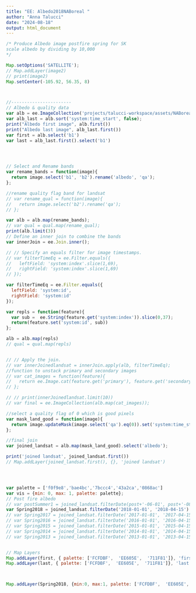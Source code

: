 ```yaml
---
title: "EE: Albedo2018NABoreal "
author: "Anna Talucci"
date: "2024-08-18"
output: html_document
---
```



```js
/* Produce Albedo image postfire spring for SK
scale albedo by dividing by 10,000
*/

Map.setOptions('SATELLITE');
// Map.addLayer(image2)
// print(image2)
Map.setCenter(-105.92, 56.35, 8)



//-----------------------
// Albedo & quality data 
var alb = ee.ImageCollection('projects/talucci-workspace/assets/NABorealAlbedo2018')
var alb_last = alb.sort('system:time_start', false);
print("Albedo first image", alb.first())
print("Albedo last image", alb_last.first())
var first = alb.select('b1')
var last = alb_last.first().select('b1')




// Select and Rename bands
var rename_bands = function(image){
  return image.select('b1', 'b2').rename('albedo', 'qa');
};

//rename quality flag band for landsat
// var rename_qual = function(image){
//   return image.select('b2').rename('qa');
// };

var alb = alb.map(rename_bands);
// var qual = qual.map(rename_qual);
print(alb.limit(3))
// Define an inner join to combine the bands
var innerJoin = ee.Join.inner();

// // Specify an equals filter for image timestamps.
// var filterTimeEq = ee.Filter.equals({
//   leftField: 'system:index'.slice(1,69),
//   rightField: 'system:index'.slice(1,69)
// });

var filterTimeEq = ee.Filter.equals({
  leftField: 'system:id',
  rightField: 'system:id'
});

var repls = function(feature){
  var sub =  ee.String(feature.get('system:index')).slice(0,37);
  return(feature.set('system:id', sub))
};

alb = alb.map(repls)
// qual = qual.map(repls)


// // Apply the join.
// var innerJoinedlandsat = innerJoin.apply(alb, filterTimeEq);
//function to unstack primary and secondary images
// var cat_images = function(feature){
//   return ee.Image.cat(feature.get('primary'), feature.get('secondary'));
// };

// // print(innerJoinedlandsat.limit(10))
// var final = ee.ImageCollection(alb.map(cat_images));

//select a quality flag of 0 which is good pixels
var mask_land_good = function(image){
  return image.updateMask(image.select('qa').eq(0)).set('system:time_start', image.get('system:time_start'));
};

//final join
var joined_landsat = alb.map(mask_land_good).select('albedo');

print('joined landsat', joined_landsat.first())
// Map.addLayer(joined_landsat.first(), {}, 'joined landsat')




var palette = ['f0f9e8','bae4bc','7bccc4','43a2ca','0868ac']
var vis = {min: 0, max: 1, palette: palette};
// Post fire albedo
// var postSummer1 = joined_landsat.filterDate(post+'-06-01', post+'-08-31').filterBounds(geometry).mean();
var Spring2018 = joined_landsat.filterDate('2018-01-01', '2018-04-15').select('albedo').mean();
// var Spring2017 = joined_landsat.filterDate('2017-01-01', '2017-04-15').mean().divide(10000);
// var Spring2016 = joined_landsat.filterDate('2016-01-01', '2016-04-15').mean().divide(10000);
// var Spring2015 = joined_landsat.filterDate('2015-01-01', '2015-04-15').mean().divide(10000);
// var Spring2014 = joined_landsat.filterDate('2014-01-01', '2014-04-15').mean().divide(10000);
// var Spring2013 = joined_landsat.filterDate('2013-01-01', '2013-04-15').mean().divide(10000);


// Map Layers
Map.addLayer(first, { palette: ['FCFDBF',  'EE605E',  '711F81']}, 'first')
Map.addLayer(last, { palette: ['FCFDBF',  'EE605E',  '711F81']}, 'last')



Map.addLayer(Spring2018, {min:0, max:1, palette: ['FCFDBF',  'EE605E',  '711F81']}, 'spring 2018')






```

